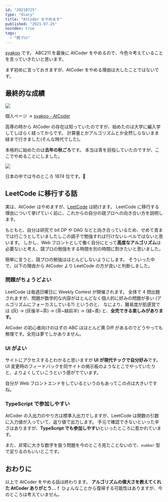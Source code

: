 ```yaml
---
id: "20210725"
type: "diary"
title: "AtCoder をやめます"
published: "2021-07-25"
noindex: true
tags:
  - "競プロ"
---
```


[syakoo](/about-me) です。
ABC211 を最後に AtCoder をやめるので、今色々考えていることを言っていきたいと思います。

まず初めに言っておきますが、AtCoder をやめる理由は大したことではないです。

## 最終的な成績

<Image caption="現在の成績" src="/img/writings/20210725/graph.png" />

個人ページ → [syakoo - AtCoder](https://atcoder.jp/users/syakoo)

高専の時から AtCoder の存在は知っていたのですが、始めたのは大学に編入学してしばらく経ってからです。
計算量とかアルゴリズムとか全然しらないまま緑まで行きました(そんな時代でした)。

本格的に始めたのは**去年の秋ごろ**です。
本当は青を目指していたのですが、ここでやめることにしました。

<Image caption="ランキング" src="/img/writings/20210725/ranking.png" />

日本の中では今のところ 1874 位です。🤗

## LeetCode に移行する話

実は、AtCoder はやめますが、[LeetCode](https://leetcode.com/) は続けます。
LeetCode に移行する理由について挙げていく前に、これからの自分の競プロへの向き合い方を説明します。

もともと、自分は研究で bit DP や DAG などと向き合っているため、せめて青までは行こうとしていましたしこの調子で勉強すれば行けないレベルではないと思います。
しかし、Web フロントとして働く自分にとって**高度なアルゴリズム**は必要ないと考え、競プロの勉強をする時間を別の時間に割きたいと思いました。

簡単に言うと、競プロの勉強はほとんどしないようにします。
そういった中で、以下の理由から AtCoder より LeetCode の方が良いと判断しました。

### 問題がちょうどよい

LeetCode は毎週日曜日に Weekly Contest が開催されます。
全体で 4 問出題されますが、問題が数学的な内容がほとんどなく個人的に好みの問題が多い (アルゴリズムにフォーカスしている?) というのと、
なにより、難易度が肌感覚では (灰) → (灰後半~茶) → (茶~緑前半) → (緑~青) と、**全完できる楽しみがあります。**

AtCoder の初心者向けのはずの ABC はほとんど黄 Diff があるのでどうやっても無理です。全完は夢でしかありません。

### UI がよい

サイトにアクセスするとわかると思いますが **UI が現代チックで自分好み**です。
UI 変更時のフィードバックを同サイトの掲示板のようなとこでやっていたりと、よりよくしていこうという感がでています。

自分が Web フロントエンドをしているというのもあってこの点は大きいですね。

### TypeScript で参加しやすい

AtCoder の入出力のやり方は標準入出力でしますが、LeetCode は関数の引数に入力値が入っていて、返り値で出力します。
手元で確認できないといった辛さはありますが、**TypeScript でも参加しやすい**といったところに惹かれています。

また、非常に大きな数字を扱う問題を今のところ見たことないので、`number` 型で足りるのもいいとこです。

## おわりに

以上で AtCoder をやめる話は終わります。
**アルゴリズムの偉大さを教えてくれた AtCoder ありがとう...！**
ひょんなことから復帰する可能性はありますが、今のところは考えていません。
